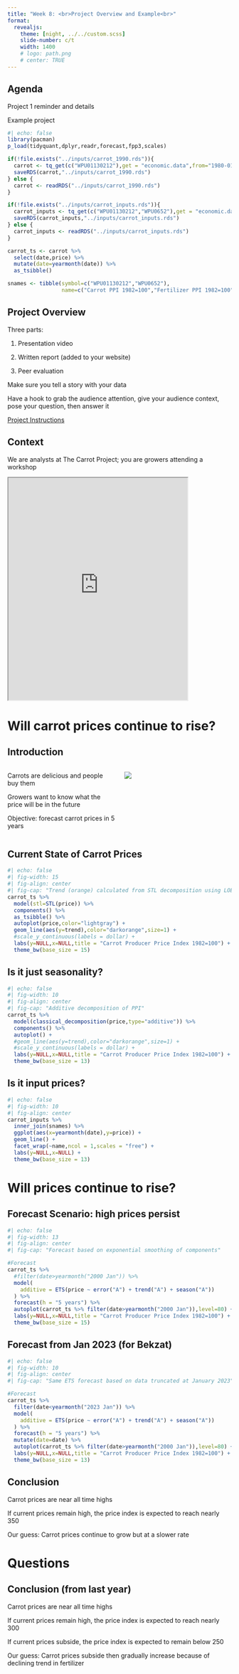 ```yaml
---
title: "Week 8: <br>Project Overview and Example<br>"
format: 
  revealjs:
    theme: [night, ../../custom.scss]
    slide-number: c/t
    width: 1400
    # logo: path.png
    # center: TRUE
---
```




## Agenda 

Project 1 reminder and details

Example project

```r
#| echo: false
library(pacman)
p_load(tidyquant,dplyr,readr,forecast,fpp3,scales)

if(!file.exists("../inputs/carrot_1990.rds")){
  carrot <- tq_get(c("WPU01130212"),get = "economic.data",from="1980-01-01")
  saveRDS(carrot,"../inputs/carrot_1990.rds")
} else {
  carrot <- readRDS("../inputs/carrot_1990.rds")
}

if(!file.exists("../inputs/carrot_inputs.rds")){
  carrot_inputs <- tq_get(c("WPU01130212","WPU0652"),get = "economic.data",from="1980-01-01")
  saveRDS(carrot_inputs,"../inputs/carrot_inputs.rds")
} else {
  carrot_inputs <- readRDS("../inputs/carrot_inputs.rds")
}

carrot_ts <- carrot %>%
  select(date,price) %>%
  mutate(date=yearmonth(date)) %>%
  as_tsibble()

snames <- tibble(symbol=c("WPU01130212","WPU0652"),
                 name=c("Carrot PPI 1982=100","Fertilizer PPI 1982=100"))
```

## Project Overview {.scrollable}

Three parts:

1. Presentation video

2. Written report (added to your website)

3. Peer evaluation

Make sure you tell a story with your data

Have a hook to grab the audience attention, give your audience context, pose your question, then answer it

[Project Instructions](../week_03/ps7.html)

## Context {.scrollable}

We are analysts at The Carrot Project; you are growers attending a workshop

```{=html}
<iframe width="80%" height="500" src="https://www.thecarrotproject.org/"></iframe>
```


# Will carrot prices continue to rise?

## Introduction

<!-- Briefly introduce the recent rise in food prices and its impact on carrot prices -->
:::: {.columns}

::: {.column width="50%"}
Carrots are delicious and people buy them

Growers want to know what the price will be in the future

Objective: forecast carrot prices in 5 years
:::

::: {.column width="50%"}
![](https://www.almanac.com/sites/default/files/styles/or/public/image_nodes/carrots-table_popidar-ss.jpg?itok=-6KDefXK)
:::

::::

## Current State of Carrot Prices


```r
#| echo: false
#| fig-width: 15
#| fig-align: center
#| fig-cap: "Trend (orange) calculated from STL decomposition using LOESS. The Producer Price Index (PPI) program measures the average change over time in the selling prices received by domestic producers for their output."
carrot_ts %>%
  model(stl=STL(price)) %>%
  components() %>%
  as_tsibble() %>%
  autoplot(price,color="lightgray") +
  geom_line(aes(y=trend),color="darkorange",size=1) +
  #scale_y_continuous(labels = dollar) +
  labs(y=NULL,x=NULL,title = "Carrot Producer Price Index 1982=100") +
  theme_bw(base_size = 15)
```



## Is it just seasonality?

```r
#| echo: false
#| fig-width: 10
#| fig-align: center
#| fig-cap: "Additive decomposition of PPI"
carrot_ts %>%
  model(classical_decomposition(price,type="additive")) %>%
  components() %>%
  autoplot() +
  #geom_line(aes(y=trend),color="darkorange",size=1) +
  #scale_y_continuous(labels = dollar) +
  labs(y=NULL,x=NULL,title = "Carrot Producer Price Index 1982=100") +
  theme_bw(base_size = 13)
```

## Is it input prices? {.scrollable}

```r
#| echo: false
#| fig-width: 10
#| fig-align: center
carrot_inputs %>%
  inner_join(snames) %>%
  ggplot(aes(x=yearmonth(date),y=price)) +
  geom_line() +
  facet_wrap(~name,ncol = 1,scales = "free") +
  labs(y=NULL,x=NULL) +
  theme_bw(base_size = 13)

```

# Will prices continue to rise?

## Forecast Scenario: high prices persist

```r
#| echo: false
#| fig-width: 13
#| fig-align: center
#| fig-cap: "Forecast based on exponential smoothing of components"

#Forecast
carrot_ts %>%
  #filter(date>yearmonth("2000 Jan")) %>%
  model(
    additive = ETS(price ~ error("A") + trend("A") + season("A"))
  ) %>%
  forecast(h = "5 years") %>%
  autoplot(carrot_ts %>% filter(date>yearmonth("2000 Jan")),level=80) +
  labs(y=NULL,x=NULL,title = "Carrot Producer Price Index 1982=100") +
  theme_bw(base_size = 15)

```


## Forecast from Jan 2023 (for Bekzat)

```r
#| echo: false
#| fig-width: 10
#| fig-align: center
#| fig-cap: "Same ETS forecast based on data truncated at January 2023"

#Forecast
carrot_ts %>%
  filter(date<yearmonth("2023 Jan")) %>%
  model(
    additive = ETS(price ~ error("A") + trend("A") + season("A"))
  ) %>%
  forecast(h = "5 years") %>%
  mutate(date=date) %>%
  autoplot(carrot_ts %>% filter(date>yearmonth("2000 Jan")),level=80) +
  labs(y=NULL,x=NULL,title = "Carrot Producer Price Index 1982=100") +
  theme_bw(base_size = 13)

```


## Conclusion 

Carrot prices are near all time highs

If current prices remain high, the price index is expected to reach nearly 350

Our guess: Carrot prices continue to grow but at a slower rate

# Questions

## Conclusion (from last year)

Carrot prices are near all time highs

If current prices remain high, the price index is expected to reach nearly 300

If current prices subside, the price index is expected to remain below 250

Our guess: Carrot prices subside then gradually increase because of declining trend in fertilizer 




<!-- ## Other forecasts -->

<!-- ```{r} -->
<!-- #| echo: false -->
<!-- #| fig-width: 10 -->
<!-- #| fig-align: center -->
<!-- #| fig-cap: "Same ETS forecast based on data truncated at January 2023" -->

<!-- #Forecast -->
<!-- carrot_ts %>% -->
<!--   filter(date>yearmonth("2010 Jan")) %>% -->
<!--   model( -->
<!--     #additive = ETS(price ~ error("A") + trend("A") + season("A")), -->
<!--     NN = NNETAR(price,n_networks = 5) -->
<!--   ) %>% -->
<!--   forecast(h = "1 years") %>% -->
<!--   mutate(date=date) %>% -->
<!--   autoplot(carrot_ts %>% filter(date>yearmonth("2000 Jan")),level=80) + -->
<!--   labs(y=NULL,x=NULL,title = "Carrot Producer Price Index 1982=100") + -->
<!--   theme_bw(base_size = 13) -->

<!-- ``` -->

